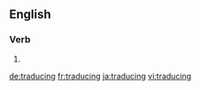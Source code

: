 
==English==

===Verb===
{{head|en}}

# {{present participle of|traduce|lang=en}}

[[de:traducing]]
[[fr:traducing]]
[[ja:traducing]]
[[vi:traducing]]